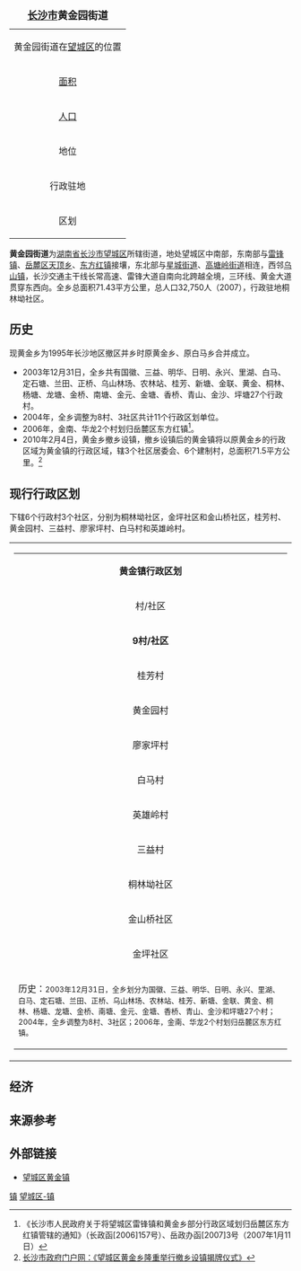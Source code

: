 {{Otheruses
|subject=[[长沙市|长沙市]]望城区所辖街道。该[[街道_(行政区划)|街道]]由原“[[黄金镇|黄金镇]]”于2012年成建制改设；原“黄金镇”于2010年2月由原“黄金乡”成建制改建；原“黄金乡”为1995年长沙地区撤区并乡时原由“黄金乡”、原“白马乡”合并成立
|other=同名中国乡镇区划单位
|黄金乡
}}
{| border="1" cellpadding="2" cellspacing="0" align="right"
|+ <font size="+1">'''[[长沙市|长沙市]]黄金园街道'''</font>
|-----
|align=center colspan=2|黄金园街道在[[望城区|望城区]]的位置<br>
{{Image label begin|image=Divisions of Wangcheng county.gif|width={{{width|200}}}|float={{{float|none}}}}} 
{{Image label|x=0.251|y=0.435|scale={{{width|350}}}|text=黄金镇}} 
{{Image label|x=0.27|y=0.37|scale={{{width|350}}}|text=[[File:Red_pog.svg|7px]]}} 
{{Image label end}}
|-----
| [[面积|面积]]|| <font size="2">71.43[[平方公里|公里<sup>2</sup>]]
|-----
| [[人口|人口]] || <font size="2">32,750人(2007年)
|-----
| 地位 || 望城区街道
|-----
| 行政驻地||桐林坳社区
|-----
| 区划 || 6村、3社区
|}

'''黄金园街道'''为[[湖南省|湖南省]][[长沙市|长沙市]][[望城区|望城区]]所辖街道，地处望城区中南部，东南部与[[雷锋镇|雷锋镇]]、[[岳麓区|岳麓区]][[天顶乡|天顶乡]]、[[东方红镇_(长沙市)|东方红镇]]接壤，东北部与[[星城街道|星城街道]]、[[高塘岭街道|高塘岭街道]]相连，西邻[[乌山镇|乌山镇]]，长沙交通主干线长常高速、雷锋大道自南向北跨越全境，三环线、黄金大道贯穿东西向。全乡总面积71.43平方公里，总人口32,750人（2007），行政驻地桐林坳社区。

==历史==
现黄金乡为1995年长沙地区撤区并乡时原黄金乡、原白马乡合并成立。
*2003年12月31日，全乡共有国徽、三益、明华、日明、永兴、里湖、白马、定石塘、兰田、正桥、乌山林场、农林站、桂芳、新塘、金联、黄金、桐林、杨塘、龙塘、金桥、南塘、金元、金塘、香桥、青山、金沙、坪塘27个行政村。
*2004年，全乡调整为8村、3社区共计11个行政区划单位。
*2006年，金南、华龙2个村划归岳麓区东方红镇<ref>《长沙市人民政府关于将望城区雷锋镇和黄金乡部分行政区域划归岳麓区东方红镇管辖的通知》（长政函[2006]157号）、岳政办函[2007]3号（2007年1月11日）</ref>。
*2010年2月4日，黄金乡撤乡设镇，撤乡设镇后的黄金镇将以原黄金乡的行政区域为黄金镇的行政区域，辖3个社区居委会、6个建制村，总面积71.5平方公里。<ref>[http://www.csdq.cn/xxgk_1/0109/wcx/gzdt/201002/t20100205_154866.html 长沙市政府门户网：《望城区黄金乡隆重举行撤乡设镇揭牌仪式》]{{dead link|date=2018年5月 |bot=InternetArchiveBot |fix-attempted=yes }}</ref>

==现行行政区划==
下辖6个行政村3个社区，分别为桐林坳社区，金坪社区和金山桥社区，桂芳村、黄金园村、三益村、廖家坪村、白马村和英雄岭村。

{| border="1" cellspacing="2" cellpadding="2" bgcolor="#DDDDFF"
|-----
| align="center" |
{| cellspacing="2" cellpadding="1" 
|-----
| align="center" colspan="4" | '''黄金镇行政区划'''
|-----
| align="center" bgcolor="#FFFFFF" | 村/社区
| align="center" bgcolor="#FFFFFF" | 面积
| align="center" bgcolor="#FFFFFF" | 人口
| align="center" bgcolor="#FFFFFF" | 备注
|-----
| bgcolor="#FFFFFF" | '''9村/社区'''
| align="right" bgcolor="#FFFFFF" | 71.43
| bgcolor="#FFFFFF" | '''32,750（2007）'''
| bgcolor="#FFFFFF" | '''6村、3社区'''
|-----
| bgcolor="#FFFFFF" | 桂芳村 || bgcolor="#FFFFFF" |
| align="right" bgcolor="#FFFFFF" | 　 || bgcolor="#FFFFFF" | 　
|-----
| bgcolor="#FFFFFF" | 黄金园村 || align="right" bgcolor="#FFFFFF" | 　
| align="right" bgcolor="#FFFFFF" | 　 || bgcolor="#FFFFFF" | 　
|-----
| bgcolor="#FFFFFF" | 廖家坪村 || align="right" bgcolor="#FFFFFF" | 　
| align="right" bgcolor="#FFFFFF" | 　 || bgcolor="#FFFFFF" | 　
|-----
| bgcolor="#FFFFFF" | 白马村 || bgcolor="#FFFFFF" |
| align="right" bgcolor="#FFFFFF" | 　 || bgcolor="#FFFFFF" | 　
|-----
| bgcolor="#FFFFFF" | 英雄岭村 || bgcolor="#FFFFFF" | 　
| align="right" bgcolor="#FFFFFF" | 　 || bgcolor="#FFFFFF" | 　
|-----
| bgcolor="#FFFFFF" | 三益村 || bgcolor="#FFFFFF" | 　
| align="right" bgcolor="#FFFFFF" | 　 || bgcolor="#FFFFFF" | 　
|-----
| bgcolor="#FFFFFF" | 桐林坳社区 || align="right" bgcolor="#FFFFFF" | 　
| align="right" bgcolor="#FFFFFF" | 　 || bgcolor="#FFFFFF" |
|-----
| bgcolor="#FFFFFF" | 金山桥社区 || align="right" bgcolor="#FFFFFF" | 　
| align="right" bgcolor="#FFFFFF" | 　 || bgcolor="#FFFFFF" |
|-----
| bgcolor="#FFFFFF" | 金坪社区 || align="right" bgcolor="#FFFFFF" | 　
| align="right" bgcolor="#FFFFFF" | 　 || bgcolor="#FFFFFF" |
|-----
| align="left" colspan="4" width="650" bgcolor="#FFFFFF" | 历史：<font size="2">2003年12月31日，全乡划分为国徽、三益、明华、日明、永兴、里湖、白马、定石塘、兰田、正桥、乌山林场、农林站、桂芳、新塘、金联、黄金、桐林、杨塘、龙塘、金桥、南塘、金元、金塘、香桥、青山、金沙和坪塘27个村；2004年，全乡调整为8村、3社区；2006年，金南、华龙2个村划归岳麓区东方红镇。</font>
|}
|}

==经济==

==来源参考==
{{Reflist}}

==外部链接==
* [https://web.archive.org/web/20111208044222/http://www.wangcheng.gov.cn/sites/site91/index.jsp 望城区黄金镇]

{{长沙市望城区行政区划}}
[[Category:望城区行政区划|镇]]
[[Category:长沙乡镇|望城区-镇]]